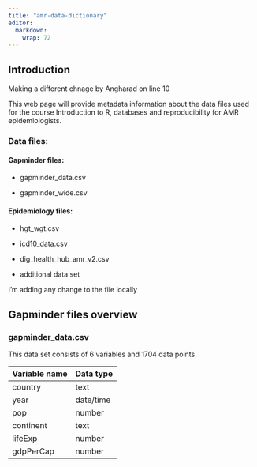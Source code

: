 ```yaml
---
title: "amr-data-dictionary"
editor: 
  markdown: 
    wrap: 72
---
```


## Introduction

Making a different chnage by Angharad on line 10

This web page will provide metadata information about the data files
used for the course Introduction to R, databases and reproducibility for
AMR epidemiologists.

### Data files:

#### Gapminder files:

-   gapminder_data.csv

-   gapminder_wide.csv

#### Epidemiology files:

-   hgt_wgt.csv

-   icd10_data.csv

-   dig_health_hub_amr_v2.csv

-   additional data set

I'm adding any change to the file locally

## Gapminder files overview

### gapminder_data.csv

This data set consists of 6 variables and 1704 data points.

| Variable name | Data type |
|---------------|-----------|
| country       | text      |
| year          | date/time |
| pop           | number    |
| continent     | text      |
| lifeExp       | number    |
| gdpPerCap     | number    |


